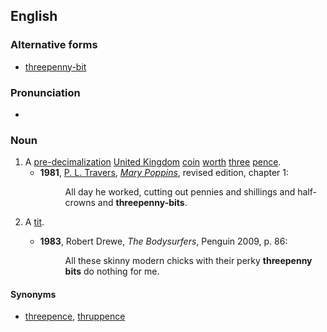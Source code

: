 {{wikipedia|Threepence (British coin)}}
==English==
===Alternative forms===
* [[threepenny-bit]]

===Pronunciation===
* {{audio|En-uk-threepenny-bit.ogg|Audio (UK)}}

===Noun===
{{en-noun|head=[[threepenny]] [[bit]]}}

#A [[pre-]][[decimalization]] [[United Kingdom]] [[coin]] [[worth]] [[three]] [[pence]].
#*'''1981''', [[w:P. L. Travers|P. L. Travers]], [[w:Mary Poppins|''Mary Poppins'']], revised edition, chapter 1:
#*:All day he worked, cutting out pennies and shillings and half-crowns and '''threepenny-bits'''.
# {{Cockney rhyming slang}} A [[tit]].
#*'''1983''', Robert Drewe, ''The Bodysurfers'', Penguin 2009, p. 86:
#*:All these skinny modern chicks with their perky '''threepenny bits''' do nothing for me.

====Synonyms====
* [[threepence]], [[thruppence]]
